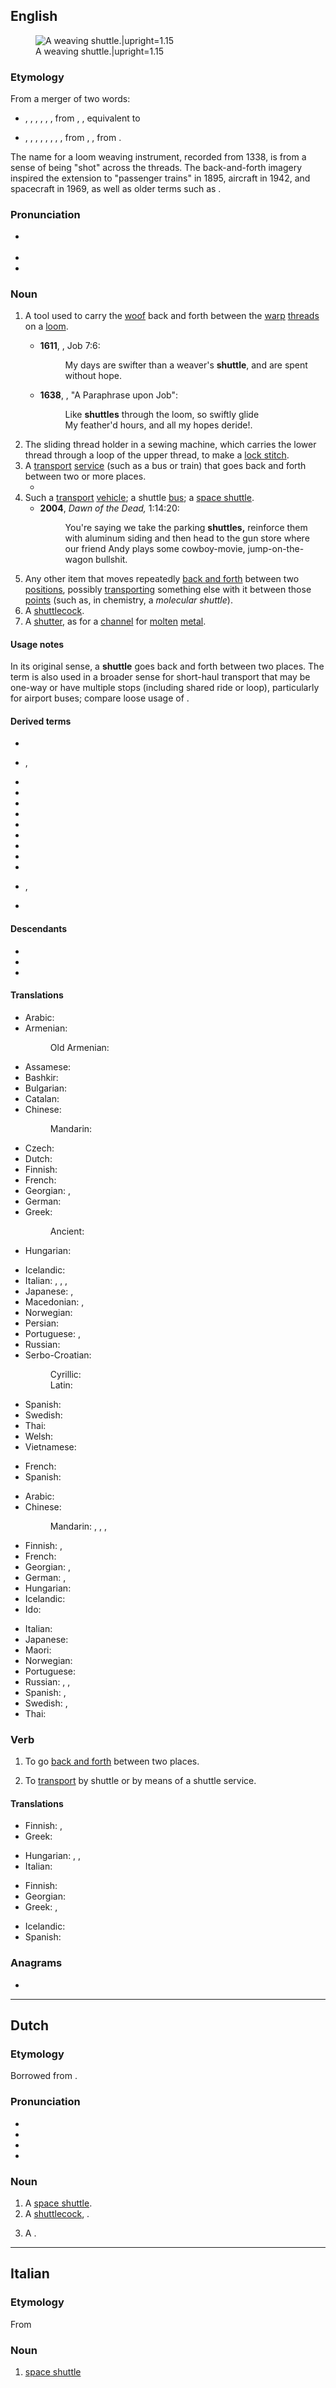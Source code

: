 ==English==
{{wikipedia|dab=Shuttle}}
[[File:Saudykle.2008-03-04.jpg|thumb|right|A weaving shuttle.|upright=1.15]]

===Etymology===
From a merger of two words:
* {{inh|en|enm|shutel}}, {{m|enm|shotel}}, {{m|enm|schetel}}, {{m|enm|schettell}}, {{m|enm|schyttyl}}, {{m|enm|scutel|t=bar; bolt}}, from {{inh|en|ang|sċyttel}}, {{m|ang|sċutel|t=bar; bolt}}, equivalent to {{suffix|en|shut|le}}
* {{inh|en|enm|shutel}}, {{m|enm|schetil}}, {{m|enm|shotil}}, {{m|enm|shetel}}, {{m|enm|schootyll}}, {{m|enm|shutyll}}, {{m|enm|schytle}}, {{m|enm|scytyl|t=missile; projectile; spear}}, from {{inh|en|ang|sċytel}}, {{m|ang|sċutel|t=dart, arrow}}, from {{inh|en|gem-pro|*skutilaz}}.
The name for a loom weaving instrument, recorded from 1338, is from a sense of being "shot" across the threads. The back-and-forth imagery inspired the extension to "passenger trains" in 1895, aircraft in 1942, and spacecraft in 1969, as well as older terms such as {{m|en|shuttlecock}}.

===Pronunciation===
* {{a|US}} {{IPA|en|/ˈʃʌtel/}}
* {{audio|en|en-us-shuttle.ogg|Audio (US)}}
* {{rhymes|en|ʌtəl}}

===Noun===
{{en-noun}}

# {{lb|en|weaving}} A tool used to carry the [[woof]] back and forth between the [[warp]] [[thread]]s on a [[loom]].
#* '''1611''', {{w|King James Version}}, Job 7:6:
#*: My days are swifter than a weaver's '''shuttle''', and are spent without hope.
#* '''1638''', {{w|George Sandys}}, "A Paraphrase upon Job":
#*: Like '''shuttles''' through the loom, so swiftly glide
#*: My feather'd hours, and all my hopes deride!.
# The sliding thread holder in a sewing machine, which carries the lower thread through a loop of the upper thread, to make a [[lock stitch]].
# A [[transport]] [[service]] (such as a bus or train) that goes back and forth between two or more places.
#* {{quote-book|en|year=2012|author=Andrew Martin|title=Underground Overground: A passenger's history of the Tube|publisher=Profile Books, {{ISBN|978-1846684777}}|pages=76, 77|text=And until December 2010 the northern stretch of the 'Extension' featured a charming side-show: the [[Chesham]] '''Shuttle'''. [...] But the people of Chesham moaned about the '''shuttle''': the waiting room at Chalfont & Latimer was too hot, or too cold; there were leaves on the line. [...] On 12 Dec 2010 the '''shuttle''' ceased operations and [[Metropolitan]] trains began to terminate at both [[Amersham]] and Chesham.}}
# Such a [[transport]] [[vehicle]]; a shuttle [[bus]]; a [[space shuttle]].
#* '''2004''', ''Dawn of the Dead,'' 1:14:20:
#*: You're saying we take the parking '''shuttles,''' reinforce them with aluminum siding and then head to the gun store where our friend Andy plays some cowboy-movie, jump-on-the-wagon bullshit.
# Any other item that moves repeatedly [[back and forth]] between two [[position]]s, possibly [[transport]]ing something else with it between those [[point]]s (such as, in chemistry, a ''molecular shuttle'').
# A [[shuttlecock]].
# A [[shutter]], as for a [[channel]] for [[molten]] [[metal]].

====Usage notes====
In its original sense, a '''shuttle''' goes back and forth between two places. The term is also used in a broader sense for short-haul transport that may be one-way or have multiple stops (including shared ride or loop), particularly for airport buses; compare loose usage of {{m|en|limousine}}.

====Derived terms====
{{rel-top|Derived terms}}
* {{l|en|shuttle box}}
* {{l|en|shuttle bus}}, {{l|en|shuttlebus}}
* {{l|en|shuttle diplomacy}}
* {{l|en|shuttle driver}}
* {{l|en|shuttle race}}
* {{l|en|shuttle run}}
* {{l|en|shuttle vector}}
* {{l|en|shuttlecock}}
* {{l|en|shuttlecraft}}
* {{l|en|shuttleless}}
* {{l|en|shuttlewise}}
* {{l|en|Space Shuttle}}, {{l|en|space shuttle}}
* {{l|en|weavers' shuttle}}
{{rel-bottom}}

====Descendants====
* {{desc|nl|shuttle|bor=1}}
* {{desc|it|shuttle|bor=1}}
* {{desc|ja|シャトル|tr=shatoru|bor=1}}

====Translations====
{{trans-top|weaving tool}}
* Arabic: {{t|ar|مَكُّوك|m}}
* Armenian: {{t+|hy|մաքոք}}
*: Old Armenian: {{t|xcl|կկոց}}
* Assamese: {{t|as|মাকো}}
* Bashkir: {{t|ba|һоҫа}}
* Bulgarian: {{t+|bg|совалка|f}}
* Catalan: {{t|ca|llançadora|f}}
* Chinese:
*: Mandarin: {{t+|cmn|梭子|tr=suōzi}}
* Czech: {{t|cs|člunek|m}}
* Dutch: {{t+|nl|schietspoel|m|f}}
* Finnish: {{t+|fi|sukkula}}
* French: {{t+|fr|navette|f}}
* Georgian: {{t|ka|ნავი}}, {{t|ka|მაქო}}
* German: {{t|de|Weberschiff}}
* Greek: {{t+|el|σαΐτα|f}}
*: Ancient: {{t|grc|κερκίς|f}}
* Hungarian: {{t|hu|vetélő}}
{{trans-mid}}
* Icelandic: {{t|is|skytta|f}}
* Italian: {{t+|it|rocchetto|m}}, {{t+|it|bobina|f}}, {{t+|it|spola|f}}, {{t+|it|navicella|f}}
* Japanese: {{t+|ja|梭|tr=ひ, hi}}, {{t|ja|下糸入れ|tr=したいといれ, shita-ito-ire}}
* Macedonian: {{t|mk|совалка|f}}, {{t|mk|солка|f}}
* Norwegian: {{t|no|skyttel|m}}
* Persian: {{t+|fa|مکوک|alt=ماکو|tr=mâku}}
* Portuguese: {{t+|pt|naveta|f}}, {{t|pt|lançadeira|f}}
* Russian: {{t+|ru|челно́к|m}}
* Serbo-Croatian:
*: Cyrillic: {{t|sh|чу́нак|m}}
*: Latin: {{t+|sh|čúnak|m}}
* Spanish: {{t+|es|lanzadera|f}}
* Swedish: {{t+|sv|skyttel|c}}
* Thai: {{t+|th|กระสวย}}
* Welsh: {{t|cy|gwennol|f}}
* Vietnamese: {{t|vi|con thoi}}
{{trans-bottom}}

{{trans-top|the sliding thread holder in a sewing machine}}
* French: {{t+|fr|navette|f}}
* Spanish: {{t+|es|lanzadera|f}}
{{trans-mid}}
{{trans-bottom}}

{{trans-top|transport service}}
* Arabic: {{t|ar|مَكُوك|m}}
* Chinese:
*: Mandarin: {{qualifier|plane}} {{t|cmn|穿梭班機|sc=Hani}}, {{t|cmn|穿梭班机|tr=chuānsuō bānjī|sc=Hani}}, {{qualifier|bus}} {{t+|cmn|班車|sc=Hani}}, {{t+|cmn|班车|tr=bānchē|sc=Hani}}
* Finnish: {{t+|fi|sukkula}}, {{t|fi|sukkulalinja}}
* French: {{t+|fr|navette|f}}
* Georgian: {{t|ka|მაქო}}, {{t|ka|შატლი}}
* German: {{t+|de|Pendelverkehr|m}}, {{qualifier|bus}} {{t|de|Shuttlebus|m}}
* Hungarian: {{t+|hu|ingajárat}}
* Icelandic: {{t|is|skutla|f}}
* Ido: {{t+|io|naveto}}
{{trans-mid}}
* Italian: {{t+|it|navetta|f}}
* Japanese: {{t|ja|シャトル|tr=shatoru}}
* Maori: {{t|mi|waka kōpiko}}
* Norwegian: {{t|no|skytteltrafikk}}
* Portuguese: {{t+|pt|traslado|m}}
* Russian: {{t+|ru|челно́к|m}}, {{t|ru|челно́чный тра́нспорт|m}}, {{qualifier|space}} {{t+|ru|шаттл|m}}
* Spanish: {{t+|es|lanzadera|f}}, {{t|es|bus de cortesía|m}}
* Swedish: {{t+|sv|skyttelbuss|c}}, {{t+|sv|skytteltrafik|c}}
* Thai: {{t+|th|กระสวย}}
{{trans-bottom}}

===Verb===
{{en-verb}}

# {{lb|en|intransitive}} To go [[back and forth]] between two places.
# {{lb|en|transitive}} To [[transport]] by shuttle or by means of a shuttle service.
#: {{syn|en|chauffeur}}

====Translations====
{{trans-top|to go back and forth}}
* Finnish: {{t+|fi|sukkuloida}}, {{t+|fi|pendelöidä}}
* Greek: {{t+|el|πηγαινοέρχομαι}}
{{trans-mid}}
* Hungarian: {{t+|hu|ingázik}}, {{t|hu|[[ingajárat]]ban [[közlekedik]]}}, {{t|hu|[[oda-vissza]] [[jár]]}}
* Italian: {{t|it|fare la spola}}
{{trans-bottom}}

{{trans-top|to transport by shuttle}}
* Finnish: {{t+|fi|sukkuloida}}
* Georgian: {{t|ka|მაქო}}
* Greek: {{t+|el|διαβιβάζω}}, {{t+|el|μεταφέρω}}
{{trans-mid}}
* Icelandic: {{t|is|skutla}}
* Spanish: {{t+|es|transportar}}
{{trans-bottom}}

===Anagrams===
* {{anagrams|en|a=ehlsttu|lusteth}}

----

==Dutch==

===Etymology===
Borrowed from {{bor|nl|en|shuttle}}.

===Pronunciation===
* {{IPA|nl|/ˈʃʏ.təl/}}
* {{audio|nl|Nl-shuttle.ogg|Audio}}
* {{hyphenation|nl|shut|tle}}
* {{rhyme|nl|ʏtəl}}

===Noun===
{{nl-noun|m|-s|shuttletje}}

# A [[space shuttle]].
# A [[shuttlecock]], {{l|en|shuttle}}.
#: {{syn|nl|pluimbal|vederbal}}
# A {{l|en|shuttle}} {{l|en|bus}}.

----

==Italian==

===Etymology===
From {{der|it|en|shuttle}}

===Noun===
{{it-noun|m|-}}

# [[space shuttle]]